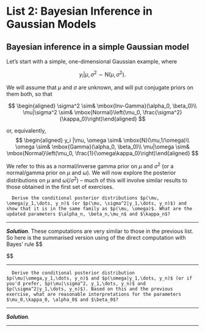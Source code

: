 # List 2: Bayesian Inference in Gaussian Models

## Bayesian inference in a simple Gaussian model

Let's start with a simple, one-dimensional Gaussian example, where

$$y_i |\mu, \sigma^2 \sim \mbox{N}(\mu,\sigma^2).$$

We will assume that $\mu$ and $\sigma$ are unknown, and will put conjugate priors on them both, so that

$$
\begin{aligned}
  \sigma^2 \sim& \mbox{Inv-Gamma}(\alpha_0, \beta_0)\\
  \mu|\sigma^2 \sim& \mbox{Normal}\left(\mu_0, \frac{\sigma^2}{\kappa_0}\right)\end{aligned}
$$

or, equivalently,
$$
\begin{aligned}
  y_i |\mu, \omega \sim& \mbox{N}(\mu,1/\omega)\\
  \omega \sim& \mbox{Gamma}(\alpha_0, \beta_0)\\
  \mu|\omega \sim& \mbox{Normal}\left(\mu_0, \frac{1}{\omega\kappa_0}\right)\end{aligned}
$$

We refer to this as a normal/inverse gamma prior on $\mu$ and $\sigma^2$ (or a normal/gamma prior on $\mu$ and $\omega$). We will now explore the posterior distributions on $\mu$ and $\omega$(/$\sigma^2$) -- much of this will involve similar results to those obtained in the first set of exercises.




```exercise
  Derive the conditional posterior distributions $p(\mu, \omega|y_1,\dots, y_n)$ (or $p(\mu, \sigma^2|y_1,\dots, y_n)$) and show that it is in the same family as $p(\mu, \omega)$. What are the updated parameters $\alpha_n, \beta_n,\mu_n$ and $\kappa_n$?
```

----

***Solution***. These computations are very similar to those in the previous list. So here is the summarised version using  of the direct computation with Bayes' rule
$$
\begin{aligned}
p(\mu, \omega \mid y) & \propto p(x\mid \mu, \omega ) p(\mu,\sigma) \\
& = p(y\mid \mu, \omega ) p(\mu \mid \omega)p(\omega) \\
& \propto \omega^{n/2}\exp\left\{ -\frac{\omega}{2} \sum_{i=1}^n(y_i - \mu)^2 \right\}
\exp\left\{ -\frac{\omega}{2\kappa_0} (\mu - \mu_0)^2 \right\} \omega^{\alpha_0-1}\exp\{-\beta_0 \omega\} \\
& \propto \omega^{n/2}\exp\left\{ -\frac{\omega}{2}\left(\sum_{i=1}^n(y_i - \bar{y})^2 + n(\bar{y} - \mu)^2 \right)\right\}
\exp\left\{ -\frac{\omega}{2\kappa_0} (\mu - \mu_0)^2 \right\} \omega^{\alpha_0-1}\exp\{-\beta_0 \omega\} \\

& \propto \omega^{n/2 + \alpha_0 - 1}\exp\left\{ -\frac{\omega}{2}\left((n + \omega / \kappa_0) \mu^2 - 2(n\bar{y} + \mu_0/\kappa_0) \mu + n\bar{y}^2 + \mu_0^2/\kappa_0   \right)\right\}
\exp\left\{ -\left( \beta_0  +  \frac{1}{2}\sum_{i=1}^n(y_i - \bar{y})^2 + \frac{1}{2\kappa_0}\mu_0^2 \right)\omega \right\} \\
&= \omega^{n/2 + \alpha_0 - 1}  \exp\left\{ -\frac{n\omega + \omega / \kappa_0}{2} \left(\mu - \frac{n \bar{y} + \mu_0/\kappa_0}{n + 1/\kappa_0}\right)^2 \right\}\exp\left\{ -\left( \beta_0  +  \frac{1}{2}\sum_{i=1}^n(y_i - \bar{y})^2 + \frac{1}{2\kappa_0}\mu_0^2 \right)\omega \right\}
\end{aligned} 
$$

----

```exercise
  Derive the conditional posterior distribution $p(\mu|\omega,y_1,\dots, y_n)$ and $p(\omega|y_1,\dots, y_n)$ (or if you'd prefer, $p(\mu|\sigma^2, y_1,\dots, y_n)$ and $p(\sigma^2|y_1,\dots, y_n)$). Based on this and the previous exercise, what are reasonable interpretations for the parameters $\mu_0,\kappa_0, \alpha_0$ and $\beta_0$?
```

----

***Solution***. 

----
